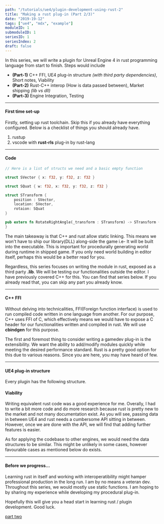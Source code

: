 ```yaml
---
path: "/tutorials/ue4/plugin-development-using-rust-2"
title: "Making a rust plug-in (Part 2/3)"
date: "2019-19-12"
tags: ["ue4", "mdx", "example"]
moduleID: 1
submoduleID: 1
seriesID: 1
seriesIndex: 2
draft: false
---
```



In this series, we will write a plugin for Unreal Engine 4 in rust programming language from start to finish. Steps would include

- **(Part-1)** C++ FFI, UE4 plug-in structure _(with third party dependencies)_, Short notes, Viability
- **(Part-2)** Rust-C++ interop (How is data passed between), Market shipping _(lib vs dll)_
- **(Part-3)** Engine Integration, Testing

<Alert
	head="This is a WIP page !!"
	body="Wait till I complete this series before releasing."
/>

---

#### First time set-up

Firstly, setting up rust toolchain. Skip this if you already have everything configured.
Below is a checklist of things you should already have.

1. rustup
2. vscode with **rust-rls** plug-in by rust-lang

<Alert
	head="Helpful tip !"
	body="Consider using package managers to install stuff. They get the job done quick and clean !"
/>

---

#### Code

```rust
// Here is a list of structs we need and a basic empty function

struct SVector { x: f32, y: f32, z: f32 }

struct SQuat { w: f32, x: f32, y: f32, z: f32 }

struct STransform {
    position : SVector,
    location: SVector,
    rotaion: SQuat
}

pub extern fn RotateRightAngle(_transform : STransform) -> STransform {
}
```

The main takeaway is that C++ and rust allow static linking. This means we won't have to ship our library(DLL) along-side the game i.e- It will be built into the executable. This is important for procedurally generating world during runtime in shipped game.
If you only need world building in editor itself, perhaps this would be a better read for you.

Regardless, this series focuses on writing the module in rust, exposed as a third party **.lib**. We will be testing our functionalities outside the editor.
I have previously covered C++ for this. You can find that series below. If you already read that, you can skip any part you already know.

<Alert
	head="Where can this be useful ?"
	body="This is useful to write procedural plug-ins (mostly calculation parts). You can write achieve the same with C++ as well."
/>

---

#### C++ FFI

Without delving into technicalities, FFI(Foreign function interface) is used to run compiled code written in one language from another.
For our purpose, C++ uses FFI of C, which effectively means we would have to expose a C header for our functionalities written and compiled in rust.
We will use **cbindgen** for this purpose.

The first and foremost thing to consider writing a gamedev plug-in is the extensibility.
We want the ability to add/modify modules quickly while meeting the desired performance standard.
Rust is a pretty good option for this due to various reasons. Since you are here, you may have heard of few.

<Alert
	head="More about FFI !"
	body="Many languages support interop with C. But few allow static linking we need."
/>

---

#### UE4 plug-in structure

Every plugin has the following structure.

#### Viability

Writing equivalent rust code was a good experience for me.
Overally, I had to write a bit more code and do more research because rust is pretty new to the market and not many documentation exist.
As you will see, passing data in between UE4 and rust needs a cumbersome API sitting in between.
However, once we are done with the API, we will find that adding further features is easier.

As for applying the codebase to other engines, we would need the data structures to be similar.
This might be unlikely in some cases, however favourable cases as mentioned below do exists.

---

#### Before we progress...

Learning rust in itself and working with interoperatibility might hamper professional production in the long run.
I am by no means a veteran dev. Throughout this series, we would mostly use static functions. I am hoping to by sharing my experience while developing my procedural plug-in.

Hopefully this will give you a head start in learning rust / plugin development. Good luck.

[part two](/ue4-tuts/plugin-development-using-rust-2)

<Alert
	head="Remember more productive options !!!"
	body="For productivity in procedural workflow, consider houdini. Once I get my license, I would focus on making houdini assets as well."
/>
